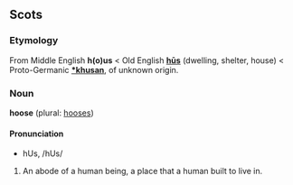 ==Scots==

===Etymology===
From Middle English '''h(o)us''' < Old English '''[[hus|hūs]]''' (dwelling, shelter, house) < Proto-Germanic '''[[*khusan]]''', of unknown origin.

===Noun===
'''hoose''' (plural: [[hoose]]s)

====Pronunciation====
*hUs, /hUs/

#An abode of a human being, a place that a human built to live in.